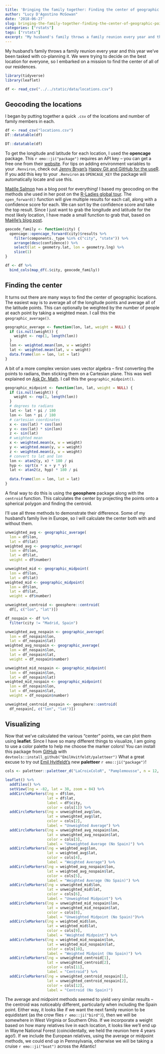 ```yaml
---
title: 'Bringing the family together: Finding the center of geographic points in R'
author: "Lucy D'Agostino McGowan"
date: '2018-06-27'
slug: bringing-the-family-together-finding-the-center-of-geographic-points-in-r
categories: ["rstats"]
tags: ["rstats"]
excerpt: "My husband's family throws a family reunion every year and this year we've been tasked with co-planning it. We were trying to decide on the best location for everyone, so I embarked on a mission to find the center of all of our residences."
---
```


My husband's family throws a family reunion every year and this year we've been tasked with co-planning it. We were trying to decide on the best location for everyone, so I embarked on a mission to find the center of all of our residences.

```r
library(tidyverse)
library(leaflet)
```

```r
df <- read_csv("../../static/data/locations.csv")
```

## Geocoding the locations

I began by putting together a quick `.csv` of the locations and number of family members in each. 

```r
df <- read_csv("locations.csv")
DT::datatable(df)
```

```r
DT::datatable(df)
```


To get the longitude and latitude for each location, I used the **opencage** package. This `r emo::ji("package")` requires an API key -- you can get a free one from their [website](https://opencagedata.com/api). <span class = "marginnote"> For tips on adding environment variables to your `.Renviron`, check out [Jenny Bryan's](https://twitter.com/JennyBryan) [Happy Git and GitHub for the useR](http://happygitwithr.com/api-tokens.html). </span> If you add this key to your `.Renviron` as `OPENCAGE_KEY` the package will automatically locate and use this. 

<span class = "marginnote">
[Maëlle Salmon](https://twitter.com/ma_salmon) has a blog post for everything! I based my geocoding on the methods she used in her post on the [R-Ladies global tour](https://masalmon.eu/2017/10/06/globalrladiestour/).
</span>The `open_forward()` function will give multiple results for each call, along with a confidence score for each. We can sort by the confidence score and take the top result. Since I just want to grab the longitude and latitude for the most likely location, I have made a small function to grab that, based on [Maëlle's blog post](https://masalmon.eu/2017/10/06/globalrladiestour/).

```r
geocode_family <- function(city) {
  opencage::opencage_forward(city)$results %>%
    filter(components._type %in% c("city", "state")) %>%
    arrange(desc(confidence)) %>%
    select(lat = geometry.lat, lon = geometry.lng) %>%
    slice(1)
}
```

```r
df <- df %>%
  bind_cols(map_df(.$city, geocode_family))
```


## Finding the center

It turns out there are many ways to find the center of geographic locations. The easiest way is to average all of the longitude points and average all of the latitude points. This can optionally be weighted by the number of people at each point by taking a weighted mean. I call this the `geographic_average()`.


```r
geographic_average <- function(lon, lat, weight = NULL) {
  if (is.null(weight)) {
    weight <- rep(1, length(lon))
  }
  lon <- weighted.mean(lon, w = weight)
  lat <- weighted.mean(lat, w = weight)
  data.frame(lon = lon, lat = lat)
}
```

A bit of a more complex version uses vector algebra -- first converting the points to radians, then sticking them on a Cartesian plane. This was well explained on [Ask Dr. Math](http://mathforum.org/library/drmath/view/68373.html). I call this the `geographic_midpoint()`.

```r
geographic_midpoint <- function(lon, lat, weight = NULL) {
  if (is.null(weight)) {
    weight <- rep(1, length(lon))
  }
  # degrees to radians
  lat <- lat * pi / 180
  lon <- lon * pi / 180
  # cartesian coordinates
  x <- cos(lat) * cos(lon)
  y <- cos(lat) * sin(lon)
  z <- sin(lat)
  # weighted mean
  x <- weighted.mean(x, w = weight)
  y <- weighted.mean(y, w = weight)
  z <- weighted.mean(z, w = weight)
  # convert to lat and lon
  lon <- atan2(y, x) * 180 / pi
  hyp <- sqrt(x * x + y * y)
  lat <- atan2(z, hyp) * 180 / pi
  
  data.frame(lon = lon, lat = lat)
}
```

A final way to do this is using the **geosphere** package along with the `centroid` function. This calculates the center by projecting the points onto a spherical polygon and finding the centroid.

I'll use all three methods to demonstrate their difference. Some of my husband's family live in Europe, so I will calculate the center both with and without them.

```r
unweighted_avg <- geographic_average(
  lon = df$lon,
  lat = df$lat)
weighted_avg <- geographic_average(
  lon = df$lon,
  lat = df$lat,
  weight = df$number)

unweighted_mid <- geographic_midpoint(
  lon = df$lon,
  lat = df$lat)
weighted_mid <- geographic_midpoint(
  lon = df$lon, 
  lat = df$lat,
  weight = df$number)

unweighted_centroid <- geosphere::centroid(
  df[, c("lon", "lat")])
```


```r
df_nospain <- df %>%
  filter(city != "Madrid, Spain")

unweighted_avg_nospain <- geographic_average(
  lon = df_nospain$lon,
  lat = df_nospain$lat)
weighted_avg_nospain <- geographic_average(
  lon = df_nospain$lon,
  lat = df_nospain$lat,
  weight = df_nospain$number)

unweighted_mid_nospain <- geographic_midpoint(
  lon = df_nospain$lon, 
  lat = df_nospain$lat)
weighted_mid_nospain <- geographic_midpoint(
  lon = df_nospain$lon,
  lat = df_nospain$lat,
  weight = df_nospain$number)

unweighted_centroid_nospain <- geosphere::centroid(
  df_nospain[, c("lon", "lat")])
```

## Visualizing 

Now that we've calculated the various "center" points, we can plot them using **leaflet**. Since I have so many different things to visualize, I am going to use a color palette to help me choose the marker colors! <span class = "marginnote"> You can install this package from [GitHub](https://github.com/EmilHvitfeldt/paletteer) with `devtools::install_github("EmilHvitfeldt/paletteer")` </span> What a great excuse to try out [Emil Hvitfeldt's](https://twitter.com/Emil_Hvitfeldt) new **paletteer** `r emo::ji("package")`!

```r
cols <- paletteer::paletteer_d("LaCroixColoR", "Pamplemousse", n = 12, type = "continuous")
```

```r
leaflet() %>%
  addTiles() %>%  
  setView(lng = -82, lat = 38, zoom = 04) %>%
  addCircleMarkers(lng = df$lon,
                   lat = df$lat,
                   label = df$city,
                   color = cols[1]) %>%
  addCircleMarkers(lng = unweighted_avg$lon,
                   lat = unweighted_avg$lat,
                   color = cols[2],
                   label = "Unweighted Average") %>%
  addCircleMarkers(lng = unweighted_avg_nospain$lon, 
                   lat = unweighted_avg_nospain$lat, 
                   color = cols[3], 
                   label = "Unweighted Average (No Spain)") %>%
  addCircleMarkers(lng = weighted_avg$lon,
                   lat = weighted_avg$lat,
                   color = cols[4], 
                   label = "Weighted Average") %>%
  addCircleMarkers(lng = weighted_avg_nospain$lon,
                   lat = weighted_avg_nospain$lat, 
                   color = cols[5], 
                   label = "Weighted Average (No Spain)") %>%
  addCircleMarkers(lng = unweighted_mid$lon,
                   lat = unweighted_mid$lat, 
                   color = cols[6], 
                   label = "Unweighted Midpoint") %>%
  addCircleMarkers(lng = unweighted_mid_nospain$lon,
                   lat = unweighted_mid_nospain$lat, 
                   color = cols[8], 
                   label = "Unweighted Midpoint (No Spain)")%>%
  addCircleMarkers(lng = weighted_mid$lon,
                   lat = weighted_mid$lat,
                   color = cols[9], 
                   label = "Weighted Midpoint") %>%
  addCircleMarkers(lng = weighted_mid_nospain$lon, 
                   lat = weighted_mid_nospain$lat, 
                   color = cols[10], 
                   label = "Weighted Midpoint (No Spain)") %>%
  addCircleMarkers(lng = unweighted_centroid[1],
                   lat = unweighted_centroid[2], 
                   color = cols[11], 
                   label = "Centroid") %>%
  addCircleMarkers(lng = unweighted_centroid_nospain[1], 
                   lat = unweighted_centroid_nospain[2], 
                   color = cols[12],
                   label = "Centroid (No Spain)")
```

The average and midpoint methods seemed to yield very similar results -- the centroid was noticeably different, particularly when including the Spain point. Either way, it looks like if we want the next family reunion to be equidistant (as the crow flies `r emo::ji("bird")`), then we will be somewhere in West Virginia or Southern Ohio. If we incorporate a weight based on how many relatives live in each location, it looks like we'll end up in Wayne National Forest (coincidentally, we held the reunion here 4 years ago!). If we include the European relatives, using the average or midpoint methods, we could end up in Pennsylvania, otherwise we will be taking a cruise `r emo::ji("boat")` across the Atlantic!
